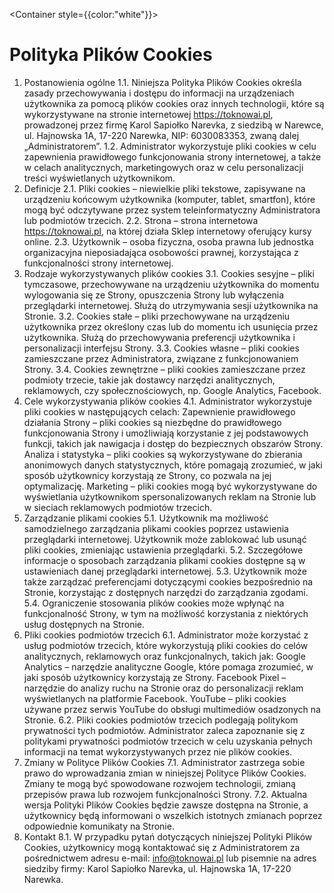 
<Container style={{color:"white"}}>

# Polityka Plików Cookies

1. Postanowienia ogólne
1.1. Niniejsza Polityka Plików Cookies określa zasady przechowywania i dostępu do informacji na urządzeniach użytkownika za pomocą plików cookies oraz innych technologii, które są wykorzystywane na stronie internetowej https://toknowai.pl, prowadzonej przez firmę Karol Sapiołko Narevka, z siedzibą w Narewce, ul. Hajnowska 1A, 17-220 Narewka, NIP: 6030083353, zwaną dalej „Administratorem”.
1.2. Administrator wykorzystuje pliki cookies w celu zapewnienia prawidłowego funkcjonowania strony internetowej, a także w celach analitycznych, marketingowych oraz w celu personalizacji treści wyświetlanych użytkownikom.
2. Definicje
2.1. Pliki cookies – niewielkie pliki tekstowe, zapisywane na urządzeniu końcowym użytkownika (komputer, tablet, smartfon), które mogą być odczytywane przez system teleinformatyczny Administratora lub podmiotów trzecich.
2.2. Strona – strona internetowa https://toknowai.pl, na której działa Sklep internetowy oferujący kursy online.
2.3. Użytkownik – osoba fizyczna, osoba prawna lub jednostka organizacyjna nieposiadająca osobowości prawnej, korzystająca z funkcjonalności strony internetowej.
3. Rodzaje wykorzystywanych plików cookies
3.1. Cookies sesyjne – pliki tymczasowe, przechowywane na urządzeniu użytkownika do momentu wylogowania się ze Strony, opuszczenia Strony lub wyłączenia przeglądarki internetowej. Służą do utrzymywania sesji użytkownika na Stronie.
3.2. Cookies stałe – pliki przechowywane na urządzeniu użytkownika przez określony czas lub do momentu ich usunięcia przez użytkownika. Służą do przechowywania preferencji użytkownika i personalizacji interfejsu Strony.
3.3. Cookies własne – pliki cookies zamieszczane przez Administratora, związane z funkcjonowaniem Strony.
3.4. Cookies zewnętrzne – pliki cookies zamieszczane przez podmioty trzecie, takie jak dostawcy narzędzi analitycznych, reklamowych, czy społecznościowych, np. Google Analytics, Facebook.
4. Cele wykorzystywania plików cookies
4.1. Administrator wykorzystuje pliki cookies w następujących celach:
Zapewnienie prawidłowego działania Strony – pliki cookies są niezbędne do prawidłowego funkcjonowania Strony i umożliwiają korzystanie z jej podstawowych funkcji, takich jak nawigacja i dostęp do bezpiecznych obszarów Strony.
Analiza i statystyka – pliki cookies są wykorzystywane do zbierania anonimowych danych statystycznych, które pomagają zrozumieć, w jaki sposób użytkownicy korzystają ze Strony, co pozwala na jej optymalizację.
Marketing – pliki cookies mogą być wykorzystywane do wyświetlania użytkownikom spersonalizowanych reklam na Stronie lub w sieciach reklamowych podmiotów trzecich.
5. Zarządzanie plikami cookies
5.1. Użytkownik ma możliwość samodzielnego zarządzania plikami cookies poprzez ustawienia przeglądarki internetowej. Użytkownik może zablokować lub usunąć pliki cookies, zmieniając ustawienia przeglądarki.
5.2. Szczegółowe informacje o sposobach zarządzania plikami cookies dostępne są w ustawieniach danej przeglądarki internetowej.
5.3. Użytkownik może także zarządzać preferencjami dotyczącymi cookies bezpośrednio na Stronie, korzystając z dostępnych narzędzi do zarządzania zgodami.
5.4. Ograniczenie stosowania plików cookies może wpłynąć na funkcjonalność Strony, w tym na możliwość korzystania z niektórych usług dostępnych na Stronie.
6. Pliki cookies podmiotów trzecich
6.1. Administrator może korzystać z usług podmiotów trzecich, które wykorzystują pliki cookies do celów analitycznych, reklamowych oraz funkcjonalnych, takich jak:
Google Analytics – narzędzie analityczne Google, które pomaga zrozumieć, w jaki sposób użytkownicy korzystają ze Strony.
Facebook Pixel – narzędzie do analizy ruchu na Stronie oraz do personalizacji reklam wyświetlanych na platformie Facebook.
YouTube – pliki cookies używane przez serwis YouTube do obsługi multimediów osadzonych na Stronie.
6.2. Pliki cookies podmiotów trzecich podlegają politykom prywatności tych podmiotów. Administrator zaleca zapoznanie się z politykami prywatności podmiotów trzecich w celu uzyskania pełnych informacji na temat wykorzystywanych przez nie plików cookies.
7. Zmiany w Polityce Plików Cookies
7.1. Administrator zastrzega sobie prawo do wprowadzania zmian w niniejszej Polityce Plików Cookies. Zmiany te mogą być spowodowane rozwojem technologii, zmianą przepisów prawa lub rozwojem funkcjonalności Strony.
7.2. Aktualna wersja Polityki Plików Cookies będzie zawsze dostępna na Stronie, a użytkownicy będą informowani o wszelkich istotnych zmianach poprzez odpowiednie komunikaty na Stronie.
8. Kontakt
8.1. W przypadku pytań dotyczących niniejszej Polityki Plików Cookies, użytkownicy mogą kontaktować się z Administratorem za pośrednictwem adresu e-mail: info@toknowai.pl lub pisemnie na adres siedziby firmy: Karol Sapiołko Narevka, ul. Hajnowska 1A, 17-220 Narewka.



</Container>
